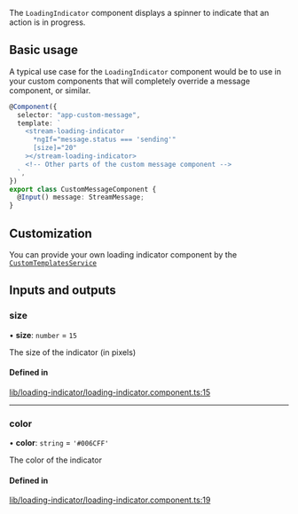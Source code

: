 The `LoadingIndicator` component displays a spinner to indicate that an action is in progress.

## Basic usage

A typical use case for the `LoadingIndicator` component would be to use in your custom components that will completely override a message component, or similar.

```typescript
@Component({
  selector: "app-custom-message",
  template: `
    <stream-loading-indicator
      *ngIf="message.status === 'sending'"
      [size]="20"
    ></stream-loading-indicator>
    <!-- Other parts of the custom message component -->
  `,
})
export class CustomMessageComponent {
  @Input() message: StreamMessage;
}
```

## Customization

You can provide your own loading indicator component by the [`CustomTemplatesService`](../services/CustomTemplatesService.mdx)

[//]: # "Start of generated content"
## Inputs and outputs 


### size

• **size**: `number` = `15`

The size of the indicator (in pixels)

#### Defined in

[lib/loading-indicator/loading-indicator.component.ts:15](https://github.com/GetStream/stream-chat-angular/blob/c4bd22b/projects/stream-chat-angular/src/lib/loading-indicator/loading-indicator.component.ts#L15)

___

### color

• **color**: `string` = `'#006CFF'`

The color of the indicator

#### Defined in

[lib/loading-indicator/loading-indicator.component.ts:19](https://github.com/GetStream/stream-chat-angular/blob/c4bd22b/projects/stream-chat-angular/src/lib/loading-indicator/loading-indicator.component.ts#L19)

[//]: # "End of generated content"
